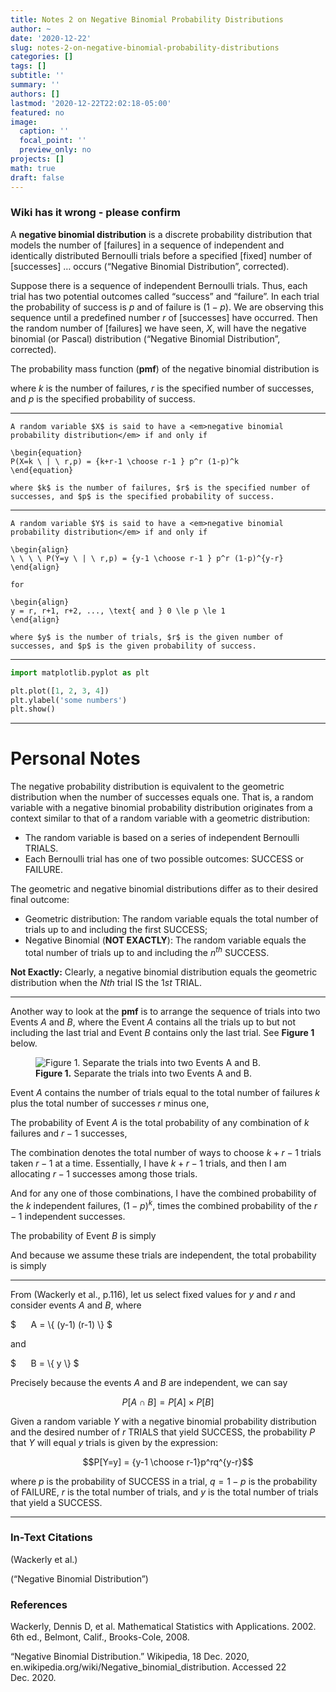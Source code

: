 ```yaml
---
title: Notes 2 on Negative Binomial Probability Distributions
author: ~
date: '2020-12-22'
slug: notes-2-on-negative-binomial-probability-distributions
categories: []
tags: []
subtitle: ''
summary: ''
authors: []
lastmod: '2020-12-22T22:02:18-05:00'
featured: no
image:
  caption: ''
  focal_point: ''
  preview_only: no
projects: []
math: true
draft: false
---
```


### Wiki has it wrong - please confirm

A <strong>negative binomial distribution</strong> is a discrete probability distribution that models the number of [failures] in a sequence  of independent and identically distributed Bernoulli trials before a specified [fixed] number of [successes] ... occurs (“Negative Binomial Distribution”, corrected).

Suppose there is a sequence of independent Bernoulli trials. Thus, each trial has two potential outcomes called "success" and "failure". In each trial the probability of success is $p$ and of failure is $(1 − p)$. We are observing this sequence until a predefined number $r$ of [successes] have occurred. Then the random number of [failures] we have seen, $X$, will have the negative binomial (or Pascal) distribution (“Negative Binomial Distribution”, corrected).

The probability mass function (<strong>pmf</strong>) of the negative binomial distribution is

\begin{equation}
P(X = k \ | \ r,p) = { k+r-1 \choose r-1} p^r (1-p)^k 
\end{equation}

where $k$ is the number of failures, $r$ is the specified number of successes, and $p$ is the specified probability of success.

----

```definition
A random variable $X$ is said to have a <em>negative binomial probability distribution</em> if and only if

\begin{equation}
P(X=k \ | \ r,p) = {k+r-1 \choose r-1 } p^r (1-p)^k
\end{equation}

where $k$ is the number of failures, $r$ is the specified number of successes, and $p$ is the specified probability of success.
```

----

```definition
A random variable $Y$ is said to have a <em>negative binomial probability distribution</em> if and only if

\begin{align}
\ \ \ \ P(Y=y \ | \ r,p) = {y-1 \choose r-1 } p^r (1-p)^{y-r}
\end{align}

for

\begin{align}
y = r, r+1, r+2, ..., \text{ and } 0 \le p \le 1
\end{align}

where $y$ is the number of trials, $r$ is the given number of successes, and $p$ is the given probability of success.
```

----

```python
import matplotlib.pyplot as plt

plt.plot([1, 2, 3, 4])
plt.ylabel('some numbers')
plt.show()

```

----

# Personal Notes

The negative probability distribution is equivalent to the geometric distribution when the number of successes equals one. That is, a random variable with a negative binomial probability distribution originates from a context similar to that of a random variable with a geometric distribution:

- The random variable is based on a series of independent Bernoulli TRIALS. 
- Each Bernoulli trial has one of two possible outcomes: SUCCESS or FAILURE. 

The geometric and negative binomial distributions differ as to their desired final outcome:

- Geometric distribution: The random variable equals the total number of trials up to and including the first SUCCESS;
- Negative Binomial (<strong>NOT EXACTLY</strong>): The random variable equals the total number of trials up to and including the $n^{th}$ SUCCESS.

<strong>Not Exactly:</strong> Clearly, a negative binomial distribution equals the geometric distribution when the $Nth$ trial IS the $1st$ TRIAL.

----

Another way to look at the <strong>pmf</strong> is to arrange the sequence of trials into two Events $A$ and $B$, where
the Event $A$ contains all the trials up to but not including the last trial and Event $B$ contains only the last trial. See <strong>Figure 1</strong> below.

![<strong>Figure 1.</strong> Separate the trials into two Events A and B.](/negative-binomial-distribution/example-2.png)

Event $A$ contains the number of trials equal to the total number of failures $k$ plus the total number of successes $r$ minus one,

\begin{align}
N[A] = & k+r-1 \\\\[0.5em]
     = & k + (r-1) \\\\
\end{align}

The probability of Event $A$ is the total probability of any combination of $k$ failures and $r-1$ successes,

\begin{equation}
Pr[A] = {k+r-1 \choose r-1 } (1-p)^k p^{r-1}
\end{equation}

The combination denotes the total number of ways to choose $k+r-1$ trials taken $r-1$ at a time. Essentially, I have $k+r-1$ trials, and then I am allocating $r-1$ successes among those trials.

And for any one of those combinations, I have the combined probability of the $k$ independent failures, $(1-p)^k$, times the combined probability of the $r-1$ independent successes.

The probability of Event $B$ is simply

\begin{equation}
Pr[B] = p
\end{equation}

And because we assume these trials are independent, the total probability is simply

\begin{align}
Pr[X=k] = & Pr[A] \cdot Pr[B] \\\\[1em]
        = & \left[ {k+r-1 \choose r-1 } (1-p)^k p^{r-1} \right] \cdot Pr[B] \\\\[1em]
        = & \left[ {k+r-1 \choose r-1 } (1-p)^k p^{r-1} \right] \cdot  p \\\\[1em]
        = & {k+r-1 \choose r-1 } (1-p)^k p^{r-1} \cdot p \\\\[1em]
        = & {k+r-1 \choose r-1 } (1-p)^k p^r
\end{align}

----

From (Wackerly et al., p.116), let us select fixed values for $y$ and $r$ and consider events $A$ and $B$, where

$
\ \ \ \ \ A = \\{ \text{ the first } (y-1) \text{ trials contain } (r-1) \text{ successes } \\}
$

and

$
\ \ \ \ \ B = \\{ \text{ trial } y \text{ results in a success } \\}
$

Precisely because the events $A$ and $B$ are independent, we can say

$$P[ A \cap B] = P[A] \times P[B]$$

Given a random variable $Y$ with a negative binomial probability distribution and the desired number of $r$ TRIALS that yield SUCCESS, the probability $P$ that $Y$ will equal $y$ trials is given by the expression:

$$P[Y=y] = {y-1 \choose r-1}p^rq^{y-r}$$

where $p$ is the probability of SUCCESS in a trial, $q=1-p$ is the probability of FAILURE, $r$ is the total number of trials, and $y$ is the total number of trials that yield a SUCCESS.

----

### In-Text Citations

(Wackerly et al.)

(“Negative Binomial Distribution”)

### References

Wackerly, Dennis D, et al. Mathematical Statistics with Applications. 2002. 6th ed., Belmont, Calif., Brooks-Cole, 2008.

“Negative Binomial Distribution.” Wikipedia, 18 Dec. 2020, en.wikipedia.org/wiki/Negative_binomial_distribution. Accessed 22 Dec. 2020.

